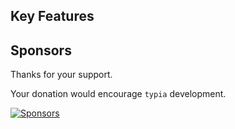 
<HomeLayout>
  <HomeHeroMovie />
</HomeLayout>




## Key Features

<HomeLayout>
  <HomeStrengthMovie />
</HomeLayout>




## Sponsors
Thanks for your support.

Your donation would encourage `typia` development.

[![Sponsors](https://opencollective.com/typia/badge.svg?avatarHeight=75&width=600)](https://opencollective.com/typia)